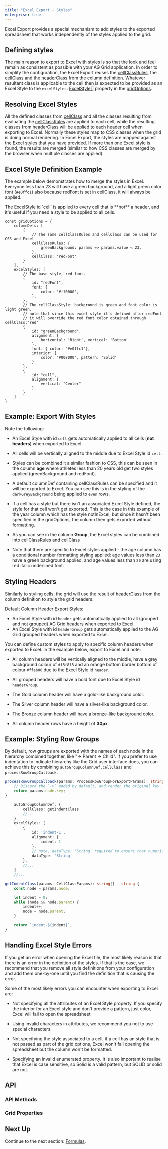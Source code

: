 ```yaml
---
title: "Excel Export - Styles"
enterprise: true
---
```


Excel Export provides a special mechanism to add styles to the exported spreadsheet that works independently of the styles applied to the grid.

## Defining styles

The main reason to export to Excel with styles is so that the look and feel remain as consistent as possible with your AG Grid application. In order to simplify the configuration, the Excel Export reuses the [cellClassRules](/cell-styles/#cell-class-rules), the [cellClass](/cell-styles/#cell-class) and the [headerClass](/column-properties/#reference-header-headerClass) from the column definition. Whatever resultant class is applicable to the cell then is expected to be provided as an Excel Style to the `excelStyles`: [ExcelStyle[]](/excel-export-api/#excelstyle) property in the [gridOptions](/grid-options/).

## Resolving Excel Styles

All the defined classes from [cellClass](/cell-styles/#cell-class) and all the classes resulting from evaluating the [cellClassRules](/cell-styles/#cell-class-rules) are applied to each cell, while the resulting classes from [headerClass](/column-properties/#reference-header-headerClass) will be applied to each header cell when exporting to Excel. Normally these styles map to CSS classes when the grid is doing normal rendering. In Excel Export, the styles are mapped against the Excel styles that you have provided. If more than one Excel style is found, the results are merged (similar to how CSS classes are merged by the browser when multiple classes are applied).

## Excel Style Definition Example

The example below demonstrates how to merge the styles in Excel. Everyone less than 23 will have a green background, and a light green color font (`#e0ffc1`) also because redFont is set in cellClass, it will always be applied.

<note>
The ExcelStyle id `cell` is applied to every cell that is **not** a header, and it's useful if you need a style to be applied to all cells.
</note>

```
const gridOptions = {
    columnDefs: [
        {
            // The same cellClassRules and cellClass can be used for CSS and Excel
            cellClassRules: {
                greenBackground: params => params.value < 23,
            },
            cellClass: 'redFont'
        }
    ],
    excelStyles: [
        // The base style, red font.
        {
            id: "redFont",
            font: {
                color: '#ff0000',
            },
        },
        // The cellClassStyle: background is green and font color is light green,
        // note that since this excel style it's defined after redFont
        // it will override the red font color obtained through cellClass:'red'
        {
            id: "greenBackground",
            alignment: {
                horizontal: 'Right', vertical: 'Bottom'
            },
            font: { color: "#e0ffc1"},
            interior: {
                color: "#008000", pattern: 'Solid'
            }
        },
        {
            id: "cell",
            alignment: {
                vertical: "Center"
            }
        }
    ]
}
```

## Example: Export With Styles

Note the following:

- An Excel Style with id `cell` gets automatically applied to all cells (**not headers**) when exported to Excel.

- All cells will be vertically aligned to the middle due to Excel Style id `cell`.

- Styles can be combined it a similar fashion to CSS, this can be seen in the column **age** where athletes less than 20 years old get two styles applied (greenBackground and redFont).

- A default columnDef containing cellClassRules can be specified and it will be exported to Excel. You can see this is in the styling of the `darkGreyBackground` being applied to `even` rows.

- If a cell has a style but there isn't an associated Excel Style defined, the style for that cell won't get exported. This is the case in this example of the year column which has the style notInExcel, but since it hasn't been specified in the gridOptions, the column then gets exported without formatting.

- As you can see in the column **Group**, the Excel styles can be combined into cellClassRules and cellClass

- Note that there are specific to Excel styles applied - the age column has a conditional number formatting styling applied: age values less than `23` have a green background applied, and age values less than `20` are using red italic underlined font.

<GridExampleRunner title='Excel Export - Styles' name='excel-export-with-styles' type='generated' options='{ "enterprise": true, "modules": ["clientside", "menu", "excel"] }'></GridExampleRunner>

## Styling Headers

Similarly to styling cells, the grid will use the result of [headerClass](/column-properties/#reference-header-headerClass) from the column definition to style the grid headers.

Default Column Header Export Styles:

- An Excel Style with id `header` gets automatically applied to all (grouped and not grouped) AG Grid headers when exported to Excel.
- An Excel Style with id `headerGroup` gets automatically applied to the AG Grid grouped headers when exported to Excel.

You can define custom styles to apply to specific column headers when exported to Excel. In the example below, export to Excel and note:

- All column headers will be vertically aligned to the middle, have a grey background colour of `#f8f8f8` and an orange bottom border bottom of colour `#ffab00` due to the Excel Style id `header`.

- All grouped headers will have a bold font due to Excel Style id `headerGroup`.

- The Gold column header will have a gold-like background color.

- The Silver column header will have a silver-like background color.

- The Bronze column header will have a bronze-like background color.

- All column header rows have a height of **30px**.

<GridExampleRunner title='Excel Export - Header Styles' name='excel-export-with-header-styles' type='generated' options='{ "enterprise": true, "modules": ["clientside", "menu", "excel"] }'></GridExampleRunner>

## Example: Styling Row Groups

By default, row groups are exported with the names of each node in the hierarchy combined together, like <span style="white-space: nowrap">"-> Parent -> Child"</span>. If you prefer to use indentation to indicate hierarchy like the Grid user interface does, you can achieve this by combining `autoGroupColumnDef.cellClass` and `processRowGroupCallback`:

```ts
processRowGroupCallback(params: ProcessRowGroupForExportParams): string {
    // Discard the `->` added by default, and render the original key.
    return params.node.key;
}
```

```ts
    autoGroupColumnDef: {
        cellClass: getIndentClass
        //...
    }
    excelStyles: [
        {
            id: 'indent-1',
            alignment: {
                indent: 1
            },
            // note, dataType: 'String' required to ensure that numeric values aren't right-aligned
            dataType: 'String'
        },
        //...
    ]
    //...
```

```ts
getIndentClass(params: CellClassParams): string[] | string {
    const node = params.node;

    let indent = 0;
    while (node && node.parent) {
        indent++;
        node = node.parent;
    }

    return `indent-${indent}`;
}
```

<GridExampleRunner title='Excel Export - Styling Row Groups' name='excel-export-styling-row-groups' type='generated' options='{  "enterprise": true, "modules": ["clientside", "menu", "excel", "rowgrouping"]}'></GridExampleRunner>

## Handling Excel Style Errors

If you get an error when opening the Excel file, the most likely reason is that there is an error in the definition of the styles. If that is the case, we recommend that you remove all style definitions from your configuration and add them one-by-one until you find the definition that is causing the error.

Some of the most likely errors you can encounter when exporting to Excel are:

- Not specifying all the attributes of an Excel Style property. If you specify the interior for an Excel style and don't provide a pattern, just color, Excel will fail to open the spreadsheet

- Using invalid characters in attributes, we recommend you not to use special characters.

- Not specifying the style associated to a cell, if a cell has an style that is not passed as part of the grid options, Excel won't fail opening the spreadsheet but the column won't be formatted.

- Specifying an invalid enumerated property. It is also important to realise that Excel is case sensitive, so Solid is a valid pattern, but SOLID or solid are not.


## API

### API Methods

<api-documentation source='grid-api/api.json' section='export' names='["exportDataAsExcel", "getDataAsExcel"]'></api-documentation>

### Grid Properties

<api-documentation source='grid-options/properties.json' section='export' names='["excelStyles"]'></api-documentation>

## Next Up

Continue to the next section: [Formulas](../excel-export-formulas/).